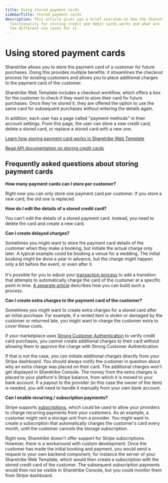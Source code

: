 ```yaml
---
title: Using stored payment cards
sidebarTitle: Stored payment cards
description: This article gives you a brief overview on how the Sharetribe
  functionality for storing credit and debit cards works and what are
  the different use cases for it.
---
```


# Using stored payment cards

Sharetribe allows you to store the payment card of a customer for future
purchases. Doing this provides multiple benefits: it streamlines the
checkout process for existing customers and allows you to place
additional charges to the payment card of the customer.

Sharetribe Web Template includes a checkout workflow, which offers a box
for the customer to check if they want to store their card for future
purchases. Once they've stored it, they are offered the option to use
the same card for subsequent purchases without entering the details
again.

In addition, each user has a page called "payment methods" in their
account settings. From this page, the user can store a new credit card,
delete a stored card, or replace a stored card with a new one.

[Learn how storing payment card works in Sharetribe Web Template](/how-to/payments/save-payment-card/)

[Read API documentation on storing credit cards](https://www.sharetribe.com/api-reference/marketplace.html#stripe-customer)

## Frequently asked questions about storing payment cards

**How many payment cards can I store per customer?**

Right now you can only store one payment card per customer. If you store
a new card, the old one is replaced.

**How do I edit the details of a stored credit card?**

You can't edit the details of a stored payment card. Instead, you need
to delete the card and create a new card.

**Can I create delayed charges?**

Sometimes you might want to store the payment card details of the
customer when they make a booking, but initiate the actual charge only
later. A typical example could be booking a venue for a wedding. The
initial booking might be done a year in advance, but the charge might
happen only a bit before the event, or even after it. \
 \
It's possible for you to adjust your [transaction process](/concepts/transactions/transaction-process/)
to add a transition that attempts to automatically charge the card of the
customer at a specific point in time. [A separate article](/concepts/payments/off-session-payments-in-transaction-process/)
describes how you can build such a process.

**Can I create extra charges to the payment card of the customer?**

Sometimes you might want to create extra charges for a stored card after
an initial purchase. For example, if a rented item is stolen or damaged
by the customer or returned late, you might want to charge the customer
extra to cover these costs.

If your marketplace uses
[Strong Customer Authentication](/concepts/payments/strong-customer-authentication/)
to verify credit card purchases, you cannot create additional charges to
their card without allowing them to approve the charge with Strong
Customer Authentication.

If that is not the case, you can initiate additional charges directly
from your Stripe dashboard. You should always notify the customer in
question about why an extra charge was placed on their card. The
additional charges won't get displayed in Sharetribe Console. The money
from the extra charges is placed to your platform's Stripe balance, from
which it is moved to your bank account. If a payout to the provider (in
this case the owner of the item) is needed, you will need to handle it
manually from your own bank account.

**Can I enable recurring / subscription payments?**

Stripe supports
[subscriptions](https://stripe.com/docs/connect/subscriptions), which
could be used to allow your providers to charge recurring payments from
your customers. As an example, a customer might rent a storage unit from
a provider. You might want to create a subscription that automatically
charges the customer's card every month, until the customer cancels the
storage subscription.

Right now, Sharetribe doesn't offer support for Stripe subscriptions.
However, there is a workaround with custom development. Once the
customer has made the initial booking and payment, you would send a
request to your own backend component, for instance the server of your
Sharetribe Web Template, which would then create a subscription with the
stored credit card of the customer. The subsequent subscription payments
would then not be visible in Sharetribe Console, but you could monitor
them from Stripe dashboard.
